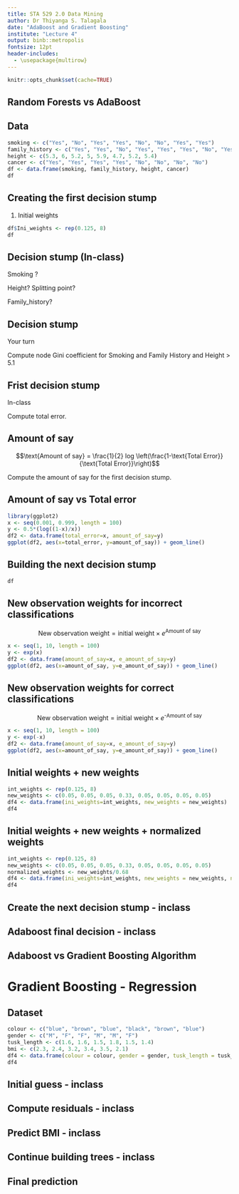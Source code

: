 ```yaml
---
title: STA 529 2.0 Data Mining
author: Dr Thiyanga S. Talagala
date: "AdaBoost and Gradient Boosting"
institute: "Lecture 4"
output: binb::metropolis
fontsize: 12pt
header-includes: 
  - \usepackage{multirow}
---
```


```r
knitr::opts_chunk$set(cache=TRUE)
```


## Random Forests vs AdaBoost


\begin{table}[!h]
\begin{tabular}{|p{2cm}|p{3cm}|p{4cm}|}
\hline
Category & Random Forest  & AdaBoost \\ \hline
Tree size & Fully grown & Decision stump \\ \hline
Tree construction & Independent & Each stump is made by taking the previous stump’s mistakes into account \\ \hline
Say for each tree & Equal & Some stumps get more say \\ \hline
 & parallel  &  sequential\\ \hline
\end{tabular}
\end{table}

## Data

```r
smoking <- c("Yes", "No", "Yes", "Yes", "No", "No", "Yes", "Yes")
family_history <- c("Yes", "Yes", "No", "Yes", "Yes", "Yes", "No", "Yes")
height <- c(5.3, 6, 5.2, 5, 5.9, 4.7, 5.2, 5.4)
cancer <- c("Yes", "Yes", "Yes", "Yes", "No", "No", "No", "No")
df <- data.frame(smoking, family_history, height, cancer)
df
```

## Creating the first decision stump


1) Initial weights

```r
df$Ini_weights <- rep(0.125, 8)
df
```

## Decision stump  (In-class)

Smoking ?

Height? Splitting point?

Family_history?


## Decision stump

Your turn

Compute node Gini coefficient for Smoking and Family History and Height > 5.1

## Frist decision stump

In-class


Compute total error.

## Amount of say

$$\text{Amount of say} = \frac{1}{2} log \left(\frac{1-\text{Total Error}}{\text{Total Error}}\right)$$

Compute the amount of say for the first decision stump.

## Amount of say vs Total error

```r
library(ggplot2)
x <- seq(0.001, 0.999, length = 100)
y <- 0.5*(log((1-x)/x))
df2 <- data.frame(total_error=x, amount_of_say=y)
ggplot(df2, aes(x=total_error, y=amount_of_say)) + geom_line()
```

## Building the next decision stump

```r
df
```

## New observation weights for incorrect classifications

$$\text{New observation weight} = \text{initial weight} \times e^{\text{Amount of say}}$$

```r
x <- seq(1, 10, length = 100)
y <- exp(x)
df2 <- data.frame(amount_of_say=x, e_amount_of_say=y)
ggplot(df2, aes(x=amount_of_say, y=e_amount_of_say)) + geom_line()
```


## New observation weights for correct classifications

$$\text{New observation weight} = \text{initial weight} \times e^{\text{-Amount of say}}$$

```r
x <- seq(1, 10, length = 100)
y <- exp(-x)
df2 <- data.frame(amount_of_say=x, e_amount_of_say=y)
ggplot(df2, aes(x=amount_of_say, y=e_amount_of_say)) + geom_line()
```

## Initial weights + new weights

```r
int_weights <- rep(0.125, 8)
new_weights <- c(0.05, 0.05, 0.05, 0.33, 0.05, 0.05, 0.05, 0.05)
df4 <- data.frame(ini_weights=int_weights, new_weights = new_weights)
df4
```

## Initial weights + new weights + normalized weights

```r
int_weights <- rep(0.125, 8)
new_weights <- c(0.05, 0.05, 0.05, 0.33, 0.05, 0.05, 0.05, 0.05)
normalized_weights <- new_weights/0.68
df4 <- data.frame(ini_weights=int_weights, new_weights = new_weights, normalized_weights=normalized_weights)
df4
```

## Create the next decision stump - inclass



## Adaboost final decision - inclass


## Adaboost vs Gradient Boosting Algorithm



\begin{table}[!h]
\begin{tabular}{|p{2cm}|p{3cm}|p{4cm}|}
\hline
Category & AdaBoost  & Gradient Boosting \\ \hline
Tree size & Decision stump & Statrts by making a single leaf and then grow trees\\ \hline
Tree construction & Up weights the observations misclassified before & identify observations by large residuals computed in the previous iteration  \\ \hline
Say for each tree & Not Equal & Equal \\ \hline
Tree construction & sequential  &  sequential\\ \hline
\end{tabular}
\end{table}

# Gradient Boosting - Regression

## Dataset

```r
colour <- c("blue", "brown", "blue", "black", "brown", "blue")
gender <- c("M", "F", "F", "M", "M", "F")
tusk_length <- c(1.6, 1.6, 1.5, 1.8, 1.5, 1.4)
bmi <- c(2.3, 2.4, 3.2, 3.4, 3.5, 2.1)
df4 <- data.frame(colour = colour, gender = gender, tusk_length = tusk_length, bmi)
df4
```

## Initial guess - inclass


## Compute residuals - inclass


## Predict BMI - inclass

## Continue building trees - inclass

## Final prediction


